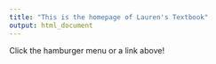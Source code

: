 ```yaml
---
title: "This is the homepage of Lauren's Textbook"
output: html_document
---
```


Click the hamburger menu or a link above!
